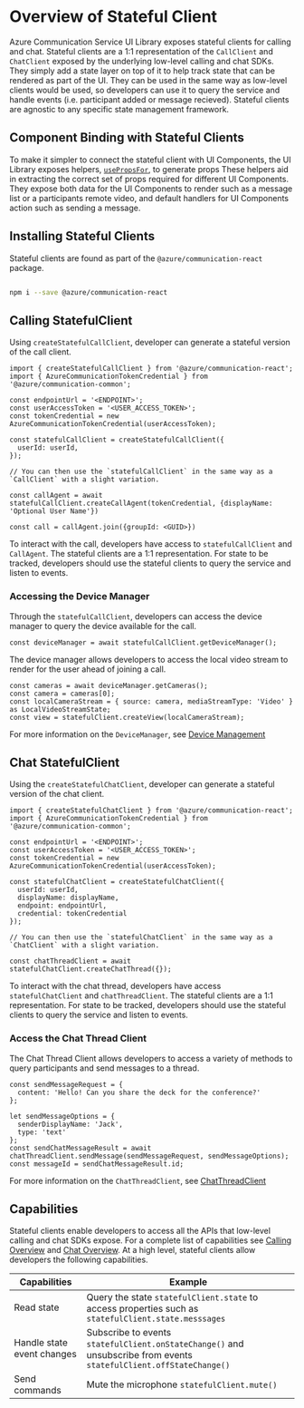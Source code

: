 
<Meta id="statefulclient-overview" title="Stateful Client/Overview" />

# Overview of Stateful Client

Azure Communication Service UI Library exposes stateful clients for calling and chat.
Stateful clients are a 1:1 representation of the `CallClient` and `ChatClient` exposed by the underlying low-level calling and chat SDKs.
They simply add a state layer on top of it to help track state that can be rendered as part of the UI.
They can be used in the same way as low-level clients would be used, so developers can use it to query the service and handle events (i.e. participant added or message recieved).
Stateful clients are agnostic to any specific state management framework.

## Component Binding with Stateful Clients

To make it simpler to connect the stateful client with UI Components, the UI Library exposes helpers, [`usePropsFor`](./?path=/docs/statefulclient-reacthooks-usepropsfor--page), to generate props
These helpers aid in extracting the correct set of props required for different UI Components.
They expose both data for the UI Components to render such as a message list or a participants remote video, and default handlers for UI Components action such as sending a message.

## Installing Stateful Clients

Stateful clients are found as part of the `@azure/communication-react` package.

```bash

npm i --save @azure/communication-react

```

## Calling StatefulClient

Using `createStatefulCallClient`, developer can generate a stateful version of the call client.

```tsx
import { createStatefulCallClient } from '@azure/communication-react';
import { AzureCommunicationTokenCredential } from '@azure/communication-common';

const endpointUrl = '<ENDPOINT>';
const userAccessToken = '<USER_ACCESS_TOKEN>';
const tokenCredential = new AzureCommunicationTokenCredential(userAccessToken);

const statefulCallClient = createStatefulCallClient({
  userId: userId,
});

// You can then use the `statefulCallClient` in the same way as a `CallClient` with a slight variation.

const callAgent = await statefulCallClient.createCallAgent(tokenCredential, {displayName: 'Optional User Name'})

const call = callAgent.join({groupId: <GUID>})

```

To interact with the call, developers have access to `statefulCallClient` and `CallAgent`. The stateful clients are a 1:1 representation.
For state to be tracked, developers should use the stateful clients to query the service and listen to events.

### Accessing the Device Manager

Through the `statefulCallClient`, developers can access the device manager to query the device available for the call.

```tsx
const deviceManager = await statefulCallClient.getDeviceManager();
```

The device manager allows developers to access the local video stream to render for the user ahead of joining a call.

```tsx
const cameras = await deviceManager.getCameras();
const camera = cameras[0];
const localCameraStream = { source: camera, mediaStreamType: 'Video' } as LocalVideoStreamState;
const view = statefulClient.createView(localCameraStream);
```

For more information on the `DeviceManager`, see [Device Management](https://docs.microsoft.com/javascript/api/azure-communication-services/@azure/communication-calling/devicemanager?view=azure-communication-services-js)

## Chat StatefulClient

Using the `createStatefulChatClient`, developer can generate a stateful version of the chat client.

```tsx
import { createStatefulChatClient } from '@azure/communication-react';
import { AzureCommunicationTokenCredential } from '@azure/communication-common';

const endpointUrl = '<ENDPOINT>';
const userAccessToken = '<USER_ACCESS_TOKEN>';
const tokenCredential = new AzureCommunicationTokenCredential(userAccessToken);

const statefulChatClient = createStatefulChatClient({
  userId: userId,
  displayName: displayName,
  endpoint: endpointUrl,
  credential: tokenCredential
});

// You can then use the `statefulChatClient` in the same way as a `ChatClient` with a slight variation.

const chatThreadClient = await statefulChatClient.createChatThread({});
```

To interact with the chat thread, developers have access `statefulChatClient` and `chatThreadClient`. The stateful clients are a 1:1 representation.
For state to be tracked, developers should use the stateful clients to query the service and listen to events.

### Access the Chat Thread Client

The Chat Thread Client allows developers to access a variety of methods to query participants and send messages to a thread.

```tsx
const sendMessageRequest = {
  content: 'Hello! Can you share the deck for the conference?'
};

let sendMessageOptions = {
  senderDisplayName: 'Jack',
  type: 'text'
};
const sendChatMessageResult = await chatThreadClient.sendMessage(sendMessageRequest, sendMessageOptions);
const messageId = sendChatMessageResult.id;
```

For more information on the `ChatThreadClient`, see [ChatThreadClient](https://azuresdkdocs.blob.core.windows.net/$web/javascript/azure-communication-chat/1.0.0/classes/chatthreadclient.html)

## Capabilities

Stateful clients enable developers to access all the APIs that low-level calling and chat SDKs expose.
For a complete list of capabilities see [Calling Overview](https://docs.microsoft.com/azure/communication-services/concepts/voice-video-calling/calling-sdk-features) and
[Chat Overview](https://docs.microsoft.com/azure/communication-services/concepts/chat/sdk-features).
At a high level, stateful clients allow developers the following capabilities.

| Capabilities               | Example                                                                                                            |
| -------------------------- | ------------------------------------------------------------------------------------------------------------------ |
| Read state                 | Query the state `statefulClient.state` to access properties such as `statefulClient.state.messsages`               |
| Handle state event changes | Subscribe to events `statefulClient.onStateChange()` and unsubscribe from events `statefulClient.offStateChange()` |
| Send commands              | Mute the microphone `statefulClient.mute()`                                                                        |
